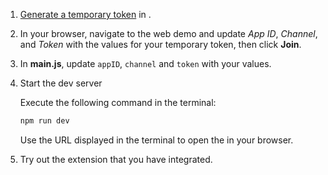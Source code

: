<PlatformWrapper platform="web">


1. [Generate a temporary token](../get-started/manage-agora-account#generate-a-temporary-token) in <Vg k="CONSOLE" />.

1. In your browser, navigate to the <Link target="_blank" to="{{Global.DEMO_BASIC_VIDEO_CALL_URL}}"><Vg k="COMPANY" /> web demo</Link> and update _App ID_, _Channel_, and _Token_ with the values for your temporary token, then click **Join**.

1.  In **main.js**, update `appID`, `channel` and `token` with your values.

1.  Start the dev server

    Execute the following command in the terminal:

    ```bash
    npm run dev
    ```

    Use the URL displayed in the terminal to open the <Vpl k="CLIENT"/> in your browser.

1. Try out the extension that you have integrated.

</PlatformWrapper>
